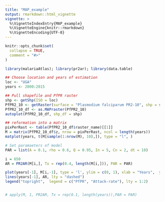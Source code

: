 ```yaml
---
title: "MAP_example"
output: rmarkdown::html_vignette
vignette: >
  %\VignetteIndexEntry{MAP_example}
  %\VignetteEngine{knitr::rmarkdown}
  %\VignetteEncoding{UTF-8}
---
```


```r
knitr::opts_chunk$set(
  collapse = TRUE,
  comment = "#>"
)
```

```r
library(malariaAtlas); library(pr2ar); library(data.table)
```

```r
## Choose location and years of estimation
loc <- "UGA"
years <- 2000:2015

## Pull shapefile and PfPR raster
shp <- getShp(ISO = loc)
PfPR2_10 <- getRaster(surface = "Plasmodium falciparum PR2-10", shp = shp, year = years)
PfPR2_10_df <- as.MAPraster(PfPR2_10)
autoplot(PfPR2_10_df, shp_df = shp)

## reformation into a matrix
pixPerRast <- table(PfPR2_10_df$raster_name)[[1]]
M = matrix(PfPR2_10_df$z, nrow = pixPerRast, ncol = length(years))
matplot(years, t(M[sample(1:nrow(M), 10),]), type = "l", )

# Set paramaeters of model
PAR = list(A = 0.1, rho = 0.6, Q = 0.95, In = 5, Cn = 2, dt = 10)

i = 650
AR = PR2AR(M[i,], Tx = rep(0.4, length(M[i,])), PAR = PAR)

plot(years[-1], M[i,-1], type = 'l', ylim = c(0, 1), xlab = "Years",  ylab = "Rate")
lines(years[-1], AR, lty = "dashed")
legend("topright",  legend = c("PfPR", "Attack-rate"), lty = 1:2)


# apply(M, 1, PR2AR, Tx = rep(0.1, length(years)),PAR = PAR)
```
